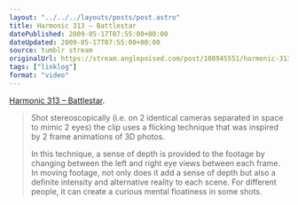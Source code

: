 ```yaml
---
layout: "../../../layouts/posts/post.astro"
title: Harmonic 313 – Battlestar
datePublished: 2009-05-17T07:55:00+00:00
dateUpdated: 2009-05-17T07:55:00+00:00
source: tumblr stream
originalUrl: https://stream.anglepoised.com/post/108945551/harmonic-313-battlestar-shot-stereoscopically
tags: ["linklog"]
format: "video"
---
```



<Vimeo id="https://vimeo.com/4658601" />

[Harmonic 313 &#8211; Battlestar][1].

> Shot stereoscopically (i.e. on 2 identical cameras separated in space to mimic 2 eyes) the clip uses a flicking technique that was inspired by 2 frame animations of 3D photos.
>
> In this technique, a sense of depth is provided to the footage by changing between the left and right eye views between each frame. In moving footage, not only does it add a sense of depth but also a definite intensity and alternative reality to each scene. For different people, it can create a curious mental floatiness in some shots.

[1]: https://vimeo.com/4658601

